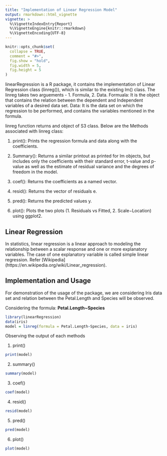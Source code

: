 ```yaml
---
title: "Implementation of Linear Regression Model"
output: rmarkdown::html_vignette
vignette: >
  %\VignetteIndexEntry{Report}
  %\VignetteEngine{knitr::rmarkdown}
  %\VignetteEncoding{UTF-8}
---
```


```r
knitr::opts_chunk$set(
  collapse = TRUE,
  comment = "#>",
  fig.show = "hold",
  fig.width = 5,
  fig.height = 5
)
```
linearRegression is a R package, it contains the implementation of Linear Regression class (linreg()), which is similar to the existing lm() class. The linreg takes two arguements - 1. Formula, 2. Data.
Formuala: It is the object that contains the relation between the dependent and Independent variables of a desired data set.
Data: It is the data set on which the regression to be performed, and contains the variables mentioned in the formula.

linreg function returns and object of S3 class. Below are the Methods associated with linreg class:

1. print(): Prints the regression formula and data along with the coefficients.

1. Summary(): Returns a similar printout as printed for lm objects, but includes only the coefficients with 
                        their standard error, t-value and p-value as well as the estimate of residual variance
                        and the degrees of freedom in the model.

1. coef(): Returns the coefficients as a named vector.

1. resid(): Returns the vector of residuals e.

1. pred(): Returns the predicted values y.

1. plot(): Plots the two plots (1. Residuals vs Fitted, 2. Scale−Location) using ggplot2.

## Linear Regression
In statistics, linear regression is a linear approach to modeling the relationship between a scalar response and one or more explanatory variables. The case of one explanatory variable is called simple linear regression. Refer [Wikipedia] (https://en.wikipedia.org/wiki/Linear_regression).

## Implementation and Usage
For demonstration of the usage of the package, we are considering Iris data set and relation between the Petal.Length and Species will be observed.

Considering the formula: **Petal.Length~Species**
```r
library(linearRegression)
data(iris)
model = linreg(formula = Petal.Length~Species, data = iris)
```

Observing the output of each methods

1. print()

```r
print(model)
```

2. summary()
```r
summary(model)
```

3. coef()
```r
coef(model)
```

4. resid()
```r
resid(model)
```

5. pred()
```r
pred(model)
```

6. plot()
```r
plot(model)
```